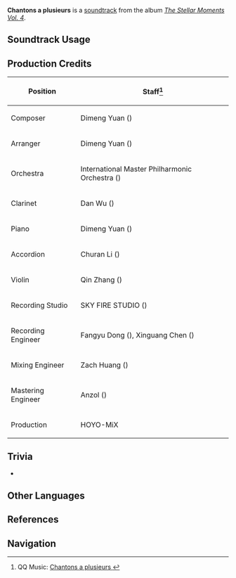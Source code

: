 {{Soundtrack Infobox
|image          = The Stellar Moments Vol. 4.png
|album          = The Stellar Moments Vol. 4
|disc           = 
|number         = 25
|featured       =
|featured2      =
|featured3      =
|featured_disc  =
|featured_disc2 =
|featured_disc3 =
|youtube_id     = agNyOE1RqOk
|spotify_id     = 5UzSQh18urU7emnyIHYXHv
|previous       = Veritas Numquam Perit
|next           = Se mettre sur son trente-et-un !
}}
'''Chantons a plusieurs''' is a [[soundtrack]] from the album ''[[The Stellar Moments Vol. 4]]''.

==Soundtrack Usage==
{{Soundtrack Usage
|quest     = 
|location  = 
|domain    = 
|mediaoriginal=Character Teaser;;Furina
}}

<!--
==Other Arrangements==
{{Files by Category Gallery|Media Using an Unreleased Arrangement of {{subst:#titleparts:{{subst:PAGENAME}}}} Soundtrack}}
-->
==Production Credits==
{| class="wikitable"
! Position
! Staff<ref>QQ Music: [https://y.qq.com/n/ryqq/songDetail/0030K8Qe3O4MTt Chantons a plusieurs {{zh|众生颂}}]</ref>
|-
! Composer
| Dimeng Yuan ({{zh|苑迪萌}})
|-
! Arranger
| Dimeng Yuan ({{zh|苑迪萌}})
|-
! Orchestra
| International Master Philharmonic Orchestra ({{zh|国际首席爱乐乐团}})
|-
! Clarinet
| Dan Wu ({{zh|吴丹}})
|-
! Piano
| Dimeng Yuan ({{zh|苑迪萌}})
|-
! Accordion
| Churan Li ({{zh|李楚然}})
|-
! Violin
| Qin Zhang ({{zh|张琴}})
|-
! Recording Studio
| SKY FIRE STUDIO ({{zh|九紫天诚录音棚}})
|-
! Recording Engineer
| Fangyu Dong ({{zh|董方昱}}), Xinguang Chen ({{zh|陈鑫光}})
|-
! Mixing Engineer
| Zach Huang ({{zh|黄巍}})
|-
! Mastering Engineer
| Anzol ({{zh|鸦雀有声}})
|-
! Production
| HOYO-MiX
|}

==Trivia==
* {{Transclude|Fontaine (Soundtrack)|FurinaActLeitmotif|section=1}}

==Other Languages==
{{Other Languages
|en       = Chantons a plusieurs
|en_lang  = fr
|en_tl    = Let's Sing Together
|zhs      = 众生颂
|zhs_rm   = Zhòngshēng-sòng
|zht      = 眾生頌
|zht_rm   = Zhòngshēng-sòng
|zh_tl    = 
|ja       = 万民の頌歌
|ja_rm    = Banmin no Shouka
|ja_tl    = Anthem of All Peoples
|fr       = Chantons à plusieurs
|fr_tl    = Let's Sing Together
}}

==References==
{{Reflist}}

==Navigation==
{{Soundtrack Navbox|The Stellar Moments}}